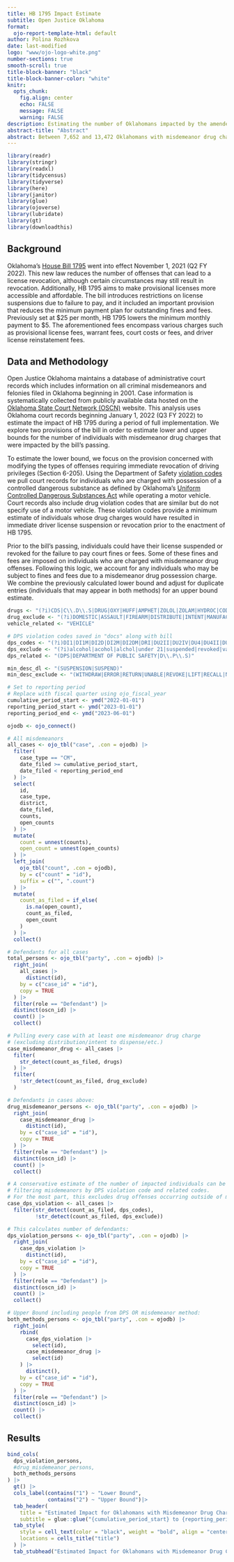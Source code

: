 ```yaml
---
title: HB 1795 Impact Estimate
subtitle: Open Justice Oklahoma
format:
  ojo-report-template-html: default
author: Polina Rozhkova
date: last-modified
logo: "www/ojo-logo-white.png"
number-sections: true
smooth-scroll: true
title-block-banner: "black"
title-block-banner-color: "white"
knitr:
  opts_chunk:
    fig.align: center
    echo: FALSE
    message: FALSE
    warning: FALSE
description: Estimating the number of Oklahomans impacted by the amended provision concerning driver license revocations for individuals with misdemeanor drug charges. Analysis conducted at the request of Oklahomans for Criminal Justice Reform (OCJR) and ProsperOK.
abstract-title: "Abstract"
abstract: Between 7,652 and 13,472 Oklahomans with misdemeanor drug charges were impacted by provisions in HB 1795 between January 1, 2022 and June 30, 2023.
---
```


```r
library(readr)
library(stringr)
library(readxl)
library(tidycensus)
library(tidyverse)
library(here)
library(janitor)
library(glue)
library(ojoverse)
library(lubridate)
library(gt)
library(downloadthis)
```

## Background

Oklahoma’s [House Bill 1795](http://webserver1.lsb.state.ok.us/cf_pdf/2021-22%20ENR/hB/HB1795%20ENR.PDF) went into effect November 1, 2021 (Q2 FY 2022). This new law reduces the number of offenses that can lead to a license revocation, although certain circumstances may still result in revocation. Additionally, HB 1795 aims to make provisional licenses more accessible and affordable. The bill introduces restrictions on license suspensions due to failure to pay, and it included an important provision that reduces the minimum payment plan for outstanding fines and fees. Previously set at \$25 per month, HB 1795 lowers the minimum monthly payment to \$5. The aforementioned fees encompass various charges such as provisional license fees, warrant fees, court costs or fees, and driver license reinstatement fees.

## Data and Methodology

Open Justice Oklahoma maintains a database of administrative court records which includes information on all criminal misdemeanors and felonies filed in Oklahoma beginning in 2001. Case information is systematically collected from publicly available data hosted on the [Oklahoma State Court Network (OSCN)](https://www.oscn.net/v4/) website. This analysis uses Oklahoma court records beginning January 1, 2022 (Q3 FY 2022) to estimate the impact of HB 1795 during a period of full implementation. We explore two provisions of the bill in order to estimate lower and upper bounds for the number of individuals with misdemeanor drug charges that were impacted by the bill’s passing.

To estimate the lower bound, we focus on the provision concerned with modifying the types of offenses requiring immediate revocation of driving privileges (Section 6-205). Using the Department of Safety [violation codes](https://oklahoma.gov/content/dam/ok/en/dps/VCB%20February%202022.pdf) we pull court records for individuals who are charged with possession of a controlled dangerous substance as defined by Oklahoma’s [Uniform Controlled Dangerous Substances Act](http://www.oklegislature.gov/cf_pdf/2003-04%20INT/hb/HB2166%20int.pdf) while operating a motor vehicle. Court records also include drug violation codes that are similar but do not specify use of a motor vehicle. These violation codes provide a minimum estimate of individuals whose drug charges would have resulted in immediate driver license suspension or revocation prior to the enactment of HB 1795.

Prior to the bill’s passing, individuals could have their license suspended or revoked for the failure to pay court fines or fees. Some of these fines and fees are imposed on individuals who are charged with misdemeanor drug offenses. Following this logic, we account for any individuals who may be subject to fines and fees due to a misdemeanor drug possession charge. We combine the previously calculated lower bound and adjust for duplicate entries (individuals that may appear in both methods) for an upper bound estimate. 

```r
drugs <- "(?i)CDS|C\\.D\\.S|DRUG|OXY|HUFF|AMPHET|ZOLOL|ZOLAM|HYDROC|CODEIN|PRECURS|XANAX|MORPH|METERDI|ZEPAM|LORAZ|VALIU|EPHED|SUB|COCA|PSEUDO| CS|CS | CD|CD |PRESCRIP|NARC|METH|C\\.D\\.|HEROIN|ANHYD|AMMONIA|OPIUM|LORTAB|MARIJUANA|MARIHUANA|MJ"
drug_exclude <- "(?i)DOMESTIC|ASSAULT|FIREARM|DISTRIBUTE|INTENT|MANUFACTURE|DISPENSE|TUO|alcohol|acohol|alchol"
vehicle_related <- "VEHICLE"

# DPS violation codes saved in "docs" along with bill
dps_codes <- "(?i)DI1|DI1M|DI2D|DI2M|DI2DM|DRI|DU2II|DU2IV|DU4|DU4II|DU8I|DU8II|DU9|DU9I|DU9II|DU9IV|dui drugs misdemeanor"
dps_exclude <- "(?i)alcohol|acohol|alchol|under 21|suspended|revoked|valid|twenty-one"
dps_related <- "(DPS|DEPARTMENT OF PUBLIC SAFETY|D\\.P\\.S)"

min_desc_dl <- "(SUSPENSION|SUSPEND)"
min_desc_exclude <- "(WITHDRAW|ERROR|RETURN|UNABLE|REVOKE|LIFT|RECALL|NOT PROCESSED|PENDING|SUSPENSION RELEASE|DEFENDANT APPEARS)"

# Set to reporting period
# Replace with fiscal quarter using ojo_fiscal_year
cumulative_period_start <- ymd("2022-01-01")
reporting_period_start <- ymd("2023-01-01")
reporting_period_end <- ymd("2023-06-01")
```

```r

ojodb <- ojo_connect()

# All misdemeanors
all_cases <- ojo_tbl("case", .con = ojodb) |>
  filter(
    case_type == "CM",
    date_filed >= cumulative_period_start,
    date_filed < reporting_period_end
  ) |>
  select(
    id,
    case_type,
    district,
    date_filed,
    counts,
    open_counts
  ) |>
  mutate(
    count = unnest(counts),
    open_count = unnest(open_counts)
  ) |>
  left_join(
    ojo_tbl("count", .con = ojodb),
    by = c("count" = "id"),
    suffix = c("", ".count")
  ) |>
  mutate(
    count_as_filed = if_else(
      is.na(open_count), 
      count_as_filed,
      open_count
    )
  ) |>
  collect()

# Defendants for all cases
total_persons <- ojo_tbl("party", .con = ojodb) |>
  right_join(
    all_cases |>
      distinct(id),
    by = c("case_id" = "id"),
    copy = TRUE
  ) |>
  filter(role == "Defendant") |>
  distinct(oscn_id) |>
  count() |>
  collect()

# Pulling every case with at least one misdemeanor drug charge
# (excluding distribution/intent to dispense/etc.)
case_misdemeanor_drug <- all_cases |>
  filter(
    str_detect(count_as_filed, drugs)
  ) |>
  filter(
    !str_detect(count_as_filed, drug_exclude)
  )

# Defendants in cases above:
drug_misdemeanor_persons <- ojo_tbl("party", .con = ojodb) |>
  right_join(
    case_misdemeanor_drug |>
      distinct(id),
    by = c("case_id" = "id"),
    copy = TRUE
  ) |>
  filter(role == "Defendant") |>
  distinct(oscn_id) |>
  count() |>
  collect()

# A conservative estimate of the number of impacted individuals can be made by
# filtering misdemeanors by DPS violation code and related codes.
# For the most part, this excludes drug offenses occurring outside of motor vehicle
case_dps_violation <- all_cases |>
  filter(str_detect(count_as_filed, dps_codes),
         !str_detect(count_as_filed, dps_exclude))

# This calculates number of defendants:
dps_violation_persons <- ojo_tbl("party", .con = ojodb) |>
  right_join(
    case_dps_violation |>
      distinct(id),
    by = c("case_id" = "id"),
    copy = TRUE
  ) |>
  filter(role == "Defendant") |>
  distinct(oscn_id) |> 
  count() |>
  collect()

# Upper Bound including people from DPS OR misdemeanor method:
both_methods_persons <- ojo_tbl("party", .con = ojodb) |>
  right_join(
    rbind(
      case_dps_violation |>
        select(id),
      case_misdemeanor_drug |>
        select(id)
    ) |>
      distinct(),
    by = c("case_id" = "id"),
    copy = TRUE
  ) |>
  filter(role == "Defendant") |>
  distinct(oscn_id) |>
  count() |>
  collect()
```

## Results

```r
bind_cols(
  dps_violation_persons,
  #drug_misdemeanor_persons,
  both_methods_persons
) |>
  gt() |> 
  cols_label(contains("1") ~ "Lower Bound", 
             contains("2") ~ "Upper Bound")|>
  tab_header(
    title = "Estimated Impact for Oklahomans with Misdemeanor Drug Charges",
    subtitle = glue::glue("{cumulative_period_start} to {reporting_period_end}")) |> 
  tab_style(
    style = cell_text(color = "black", weight = "bold", align = "center"),
    locations = cells_title("title")
  ) |> 
  tab_stubhead("Estimated Impact for Oklahomans with Misdemeanor Drug Charges")
  
```
